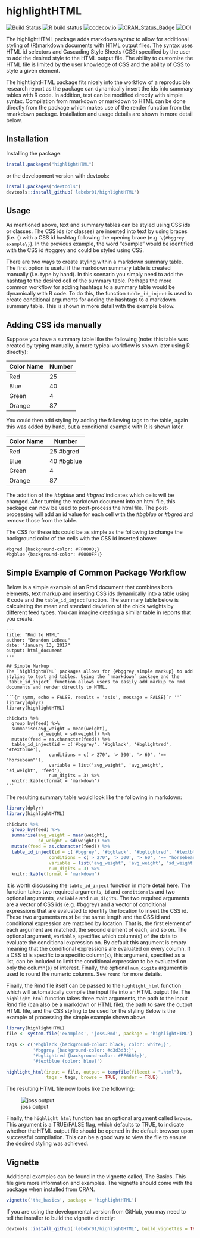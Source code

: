# highlightHTML

[![Build Status](https://travis-ci.org/lebebr01/highlightHTML.svg?branch=master)](https://travis-ci.org/lebebr01/highlightHTML)
[![R build status](https://github.com/lebebr01/highlightHTML/workflows/R-CMD-check/badge.svg)](https://github.com/lebebr01/highlightHTML/actions?workflow=R-CMD-check)
[![codecov.io](https://codecov.io/github/lebebr01/highlightHTML/coverage.svg?branch=master)](https://codecov.io/github/lebebr01/highlightHTML?branch=master)
[![CRAN_Status_Badge](http://www.r-pkg.org/badges/version/highlightHTML)](https://cran.r-project.org/package=highlightHTML)
[![DOI](http://joss.theoj.org/papers/10.21105/joss.00185/status.svg)](https://doi.org/10.21105/joss.00185)

The highlightHTML package adds markdown syntax to allow for additional styling of (R)markdown documents with HTML output files. The syntax uses HTML id selectors and Cascading Style Sheets (CSS) specified by the user to add the desired style to the HTML output file. The ability to customize the HTML file is limited by the user knowledge of CSS and the ability of CSS to style a given element. 

The hightlightHTML package fits nicely into the workflow of a reproducible research report as the package can dynamically insert the ids into summary tables with R code. In addition, text can be modified directly with simple syntax. Compilation from rmarkdown or markdown to HTML can be done directly from the package which makes use of the render function from the rmarkdown package. Installation and usage details are shown in more detail below.

## Installation 
Installing the package:
```{r install, eval=FALSE}
install.packages("highlightHTML")
```

or the development version with devtools:
```{r devtools, eval = FALSE}
install.packages("devtools")
devtools::install_github('lebebr01/highlightHTML')
```

## Usage

As mentioned above, text and summary tables can be styled using CSS ids or classes. The CSS ids (or classes) are inserted into text by using braces (i.e. \{) with a CSS id hashtag following the opening brace (e.g. `\{#bggrey example\}`). In the previous example, the word "example" would be identified with the CSS id #bggrey and could be styled using CSS. 

There are two ways to create styling within a markdown summary table. The first option is useful if the markdown summary table is created manually (i.e. type by hand). In this scenario you simply need to add the hashtag to the desired cell of the summary table. Perhaps the more common workflow for adding hashtags to a summary table would be dynamically with R code. To do this, the function `table_id_inject` is used to create conditional arguments for adding the hashtags to a markdown summary table. This is shown in more detail with the example below.

## Adding CSS ids manually
Suppose you have a summary table like the following (note: this table was created by typing manually, a more typical workflow is shown later using R directly):

| Color Name | Number       |
|----------- | ------------ |
| Red        |  25          |
| Blue       |  40          |
| Green      |  4           |
| Orange     |  87          |

You could then add styling by adding the following tags to the table, again this was added by hand, but a conditional example with R is shown later.

| Color Name | Number       |
|----------- | ------------ |
| Red        |  25  #bgred  |
| Blue       |  40  #bgblue |
| Green      |  4           |
| Orange     |  87          |

The addition of the *#bgblue* and *#bgred* indicates which cells will be changed. After turning the markdown document into an html file, this package can now be used to post-process the html file. The post-processing will add an id value for each cell with the *#bgblue* or *#bgred* and remove those from the table. 

The CSS for these ids could be as simple as the following to change the background color of the cells with the CSS id inserted above:

````
#bgred {background-color: #FF0000;}
#bgblue {background-color: #0000FF;}
````

## Simple Example of Common Package Workflow

Below is a simple example of an Rmd document that combines both elements, text markup and inserting CSS ids dynamically into a table using R code and the `table_id_inject` function. The summary table below is calculating the mean and standard deviation of the chick weights by different feed types. You can imagine creating a similar table in reports that you create.

````
---
title: "Rmd to HTML"
author: "Brandon LeBeau"
date: "January 13, 2017"
output: html_document
---

## Simple Markup
The `highlightHTML` packages allows for {#bggrey simple markup} to add styling to text and tables. Using the `rmarkdown` package and the `table_id_inject` function allows users to easily add markup to Rmd documents and render directly to HTML.

```{r symm, echo = FALSE, results = 'asis', message = FALSE}`r ''`
library(dplyr)
library(highlightHTML)

chickwts %>%
  group_by(feed) %>%
  summarise(avg_weight = mean(weight),
            sd_weight = sd(weight)) %>%
  mutate(feed = as.character(feed)) %>%
  table_id_inject(id = c('#bggrey', '#bgblack', '#bglightred', '#textblue'), 
                conditions = c('> 270', '> 300', '> 60', '== "horsebean"'),
                variable = list('avg_weight', 'avg_weight', 'sd_weight', 'feed'),
                num_digits = 3) %>%
  knitr::kable(format = 'markdown')
```
````

The resulting summary table would look like the following in markdown:
```{r symm, echo = FALSE, results = 'asis', message = FALSE}
library(dplyr)
library(highlightHTML)

chickwts %>%
  group_by(feed) %>%
  summarise(avg_weight = mean(weight),
            sd_weight = sd(weight)) %>%
  mutate(feed = as.character(feed)) %>%
  table_id_inject(id = c('#bggrey', '#bgblack', '#bglightred', '#textblue'), 
                conditions = c('> 270', '> 300', '> 60', '== "horsebean"'),
                variable = list('avg_weight', 'avg_weight', 'sd_weight', 'feed'),
                num_digits = 3) %>%
  knitr::kable(format = 'markdown')
```

It is worth discussing the `table_id_inject` function in more detail here. The function takes two required arguments, `id` and `conditionals` and two optional arguments, `variable` and `num_digits`. The two required arguments are a vector of CSS ids (e.g. #bggrey) and a vector of conditional expressions that are evaluated to identify the location to insert the CSS id. These two arguments must be the same length and the CSS id and conditional expression are matched by location. That is, the first element of each argument are matched, the second element of each, and so on. The optional argument, `variable`, specifies which column(s) of the data to evaluate the conditional expression on. By default this argument is empty meaning that the conditional expressions are evaluated on every column. If a CSS id is specific to a specific column(s), this argument, specified as a list, can be included to limit the conditional expression to be evaluated on only the column(s) of interest. Finally, the optional `num_digits` argument is used to round the numeric columns. See `round` for more details.

Finally, the Rmd file itself can be passed to the `highlight_html` function which will automatically compile the input file into an HTML output file. The `highlight_html` function takes three main arguments, the path to the input Rmd file (can also be a markdown or HTML file), the path to save the output HTML file, and the CSS styling to be used for the styling Below is the example of processing the simple example shown above. 

```{r function, eval=FALSE}
library(highlightHTML)
file <- system.file('examples', 'joss.Rmd', package = 'highlightHTML')

tags <- c('#bgblack {background-color: black; color: white;}',
          '#bggrey {background-color: #d3d3d3;}',
          '#bglightred {background-color: #FF6666;}',
          '#textblue {color: blue}')

highlight_html(input = file, output = tempfile(fileext = ".html"),
               tags = tags, browse = TRUE, render = TRUE)
```

The resulting HTML file now looks like the following:

![joss output](inst/examples/joss_output.png)

Finally, the `highlight_html` function has an optional argument called `browse`. This argument is a TRUE/FALSE flag, which defaults to TRUE, to indicate whether the HTML output file should be opened in the default browser upon successful compilation. This can be a good way to view the file to ensure the desired styling was achieved.

## Vignette
Additional examples can be found in the vignette called, The Basics. This file give more information and examples. The vignette should come with the package when installed from CRAN. 

```{r vignette, eval = FALSE}
vignette('the_basics', package = 'highlightHTML')
```


If you are using the developmental version from GitHub, you may need to tell the installer to build the vignette directly:

```{r build_vignette, eval = FALSE}
devtools::install_github('lebebr01/highlightHTML', build_vignettes = TRUE)
```

